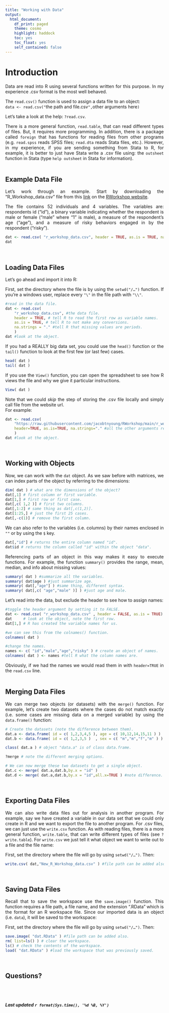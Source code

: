 ```yaml
---
title: "Working with Data"
output: 
  html_document:
    df_print: paged
    theme: cosmo
    highlight: haddock
    toc: yes
    toc_float: yes
    self_contained: false
---
```


<style>
body {
text-align: justify}
</style>

# **Introduction**

Data are read into R using several functions written for this purpose. In my experience .csv format is the most well behaved.

The `read.csv()` function is used to assign a data file to an object:\
`data <- read.csv("`the path and file.csv`",`other arguments here`)`

Let's take a look at the help: `?read.csv`.

There is a more general function, `read.table`, that can read different types of files. But, it requires more programming. In addition, there is a package called `foreign` that has functions for reading files from other programs (e.g. `read.spss` reads SPSS files; `read.dta` reads Stata files, etc.). However, in my experience, if you are sending something from Stata to R, for example, it is better to just have Stata write a .csv file using: the `outsheet` function in Stata (type `help outsheet` in Stata for information).\
<br>

## **Example Data File**

Let's work through an example. Start by downloading the "R_Workshop_data.csv" file from this [link](r_workshop_data.csv) on the [RWorkshop website](https://jacobtnyoung.github.io/RWorkshop/).

The file contains 52 individuals and 4 variables. The variables are: respondents id ("id"), a binary variable indicating whether the respondent is male or female ("male" where "1" is male), a measure of the respondent's age ("age"), and a measure of risky behaviors engaged in by the respondent ("risky").

```r
dat <- read.csv( "r_workshop_data.csv", header = TRUE, as.is = TRUE, na.strings = "." )
dat
```

<br>

## **Loading Data Files**

Let's go ahead and import it into R:

First, set the directory where the file is by using the `setwd("/…")` function. If you're a windows user, replace every `"\"` in the file path with `"\\"`.

```r
#read in the data file.
dat <- read.csv(
    "r_workshop_data.csv", #the data file.
    header = TRUE, # tell R to read the first row as variable names.
    as.is = TRUE, # tell R to not make any conversions.
    na.strings = "." #tell R that missing values are periods.
    )
dat #look at the object.
```

If you had a REALLY big data set, you could use the `head()` function or the `tail()` function to look at the first few (or last few) cases.

```r
head( dat )
tail( dat )
```

If you use the `View()` function, you can open the spreadsheet to see how R views the file and why we give it particular instructions.

```r
View( dat )
```

Note that we could *skip* the step of storing the .csv file locally and simply call file from the website url.\
For example:

```r
dat <- read.csv(
    "https://raw.githubusercontent.com/jacobtnyoung/RWorkshop/main/r_workshop_data.csv",
    header=TRUE, as.is=TRUE, na.strings="." #all the other arguments remain the same.
    )
dat #look at the object.
```

<br>

## **Working with Objects**

Now, we can work with the `dat` object. As we saw before with matrices, we can index parts of the object by referring to the dimensions:

```r
dim( dat ) # what are the dimensions of the object?
dat[,1] # first column or first variable.
dat[1,] # first row or first case.
dat[,c( 1,2 )] # first two columns.
dat[,1:2] # same thing as dat[,c(1,2)].
dat[1:25,] # just the first 25 cases.
dat[,-c(1)] # remove the first column.
```

We can also refer to the variables (i.e. columns) by their names enclosed in `""` or by using the `$` key.

```r
dat[,"id"] # returns the entire column named "id".
dat$id # returns the column called "id" within the object "data".
```

Referencing parts of an object in this way makes it easy to execute functions. For example, the function `summary()` provides the range, mean, median, and info about missing values:

```r
summary( dat ) #summarize all the variables.
summary( dat$age ) #just summarize age.
summary( dat[,"age"] ) #same thing, different syntax.
summary( dat[,c( "age","male" )] ) #just age and male.
```

Let's read into the data, but exclude the header to see how to assign names:

```r
#toggle the header argument by setting it to FALSE.
dat <- read.csv( "r_workshop_data.csv" , header = FALSE, as.is = TRUE)
dat     # look at the object, note the first row.
dat[1,] # R has created the variable names for us.

#we can see this from the colnames() function.
colnames( dat )

#change the names.
names <- c( "id","male","age","risky" ) # create an object of names.
colnames( dat ) <- names #tell R what the column names are.
```

Obviously, if we had the names we would read them in with `header=TRUE` in the `read.csv` line.\
<br>

## **Merging Data Files**

We can merge two objects (or datasets) with the `merge()` function. For example, let's create two datasets where the cases do not match exactly (i.e. some cases are missing data on a merged variable) by using the `data.frame()` function:

```r
# Create the datasets (note the difference between them).
dat.a <- data.frame( id = c( 1,2,3,4,5 ), age = c( 10,12,14,15,11 ) )
dat.b <- data.frame( id = c( 1,2,3,5 )  , sex = c( "m","m","f","m" ) )

class( dat.a ) # object "data.a" is of class data.frame.

?merge # note the different merging options.

# We can now merge these two datasets to get a single object.
dat.c <- merge( dat.a,dat.b,by.x = "id" )
dat.d <- merge( dat.a,dat.b,by.x = "id",all.x=TRUE ) #note difference.
```

<br>

## **Exporting Data Files**

We can also write data files out for analysis in another program. For example, say we have created a variable in our data set that we could only create in R and we want to export the file to another program. For .csv files, we can just use the `write.csv` function. As with reading files, there is a more general function, `write.table`, that can write different types of files (see `?write.table`). For `write.csv` we just tell it what object we want to write out to a file and the file name:

First, set the directory where the file will go by using `setwd("/…")`. Then:

```r
write.csv( dat,"New_R_Workshop_data.csv" ) #file path can be added also.
```

<br>

## **Saving Data Files**

Recall that to save the workspace use the `save.image()` function. This function requires a file path, a file name, and the extension ".RData" which is the format for an R workspace file. Since our imported data is an object (i.e. `data`), it will be saved to the workspace:

First, set the directory where the file will go by using `setwd("/…")`. Then:

```r
save.image( "dat.RData" ) #file path can be added also.
rm( list=ls() ) # clear the workspace.
ls() # check the contents of the workspace.
load( "dat.RData" ) #load the workspace that was previously saved.
```

<br>

## **Questions?**

<br>
<br>


###### ***Last updated `r format(Sys.time(), '%d %B, %Y')`***